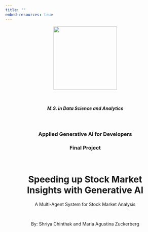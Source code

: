 ```yaml
---
title: ""
embed-resources: true
---
```


<div style="width: 80%; margin: 0 auto; text-align: center;">
  <p align="center">
    <a href="https://analytics.georgetown.edu/?gclid=Cj0KCQjw06-oBhC6ARIsAGuzdw2b8lno5S_FrqNrX38C02mnTq05xgDy5yRhACR6s6sf4_ynWWezrFEaAhezEALw_wcB">
      <img src="../images/georgetown_logo.png" alt="" width="200">
    </a>
  </p>

  <br>

  <h5 style="text-align:center;"> M.S. in Data Science and Analytics </h5>

  <br>

  <h3 style="text-align:center;"> Applied Generative AI for Developers </h3>

  <h3 style="text-align:center;"> Final Project </h3>

  <br>


  <h1 style="text-align:center;"> Speeding up Stock Market Insights with Generative AI </h1>

  <p align="center">
  A Multi-Agent System for Stock Market Analysis
  </p>

  <br>

  <p style="text-align:center;"> By: Shriya Chinthak and Maria Agustina Zuckerberg </p>

</div>